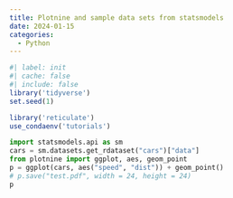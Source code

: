 ```yaml
---
title: Plotnine and sample data sets from statsmodels
date: 2024-01-15
categories:
  - Python
---
```


```r
#| label: init
#| cache: false
#| include: false
library('tidyverse')
set.seed(1)

library('reticulate')
use_condaenv('tutorials')
```

```python
import statsmodels.api as sm
cars = sm.datasets.get_rdataset("cars")["data"]
from plotnine import ggplot, aes, geom_point
p = ggplot(cars, aes("speed", "dist")) + geom_point()
# p.save("test.pdf", width = 24, height = 24)
p
```


